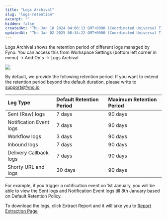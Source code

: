 ```yaml
---
title: "Logs Archival"
slug: "logs-retention"
excerpt: ""
hidden: false
createdAt: "Thu Jan 18 2024 04:06:13 GMT+0000 (Coordinated Universal Time)"
updatedAt: "Thu Jan 02 2025 08:34:22 GMT+0000 (Coordinated Universal Time)"
---
```


Logs Archival shows the retention period of different logs managed by Fyno. You can access this from Workspace Settings (bottom left corner in menu) -> Add On's -> Logs Archival

![](https://files.readme.io/5fc3392d7795252e154294727fba810a7b87d15e9152f0c06cc523da9cd56d60-Screenshot_2025-01-02_at_2.03.58_PM.png)

By default, we provide the following retention period. If you want to extend the retention period beyond the default duration, please write to [support@fyno.io](mailto:support@fyno.io)

| Log Type                | Default Retention Period | Maximum Retention Period |
| :---------------------- | :----------------------- | :----------------------- |
| Sent (Raw) logs         | 7 days                   | 90 days                  |
| Notification Event logs | 7 days                   | 90 days                  |
| Workflow logs           | 3 days                   | 90 days                  |
| Inbound logs            | 7 days                   | 90 days                  |
| Delivery Callback logs  | 7 days                   | 90 days                  |
| Shorty URL and logs     | 30 days                  | 90 days                  |

For example, if you trigger a notification event on 1st January, you will be able to view the Sent logs and Notification Event logs till 8th January based on Default Retention Policy.

To download the logs, click Extract Report and it will take you to [Report Extraction Page](./report-extraction)
